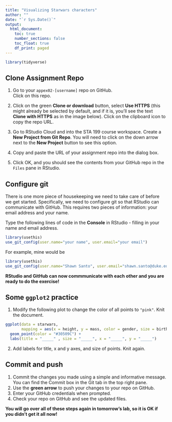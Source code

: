 ```yaml
---
title: "Visualizing Starwars characters"
author: ""
date: "`r Sys.Date()`"
output: 
  html_document:
    toc: true
    number_sections: false
    toc_float: true
    df_print: paged
---
```


```r
library(tidyverse)
```

## Clone Assignment Repo

1. Go to your `appex02-[username]` repo on GitHub.  
   Click on this repo.

2. Click on the green **Clone or download** button, select **Use HTTPS** 
   (this might already be selected by default, and if it is, you'll see the 
   text **Clone with HTTPS** as in the image below). 
   Click on the clipboard icon to copy the repo URL.

3. Go to RStudio Cloud and into the STA 199 course workspace. 
   Create a **New Project from Git Repo**. You will need to click on the down 
   arrow next to the **New Project** button to see this option.

4. Copy and paste the URL of your assignment repo into the dialog box.

5. Click OK, and you should see the contents from your GitHub repo in the 
   `Files` pane in RStudio. 

## Configure git

There is one more piece of housekeeping we need to take care of before we get 
started. Specifically,  we need to configure git so that RStudio can 
communicate with GitHub. This requires two pieces of information: 
your email address and your name.

Type the following lines of code in the **Console** in RStudio - filling in 
your name and email address.

```r
library(usethis)
use_git_config(user.name="your name", user.email="your email")
```

For example, mine would be  

```r
library(usethis)
use_git_config(user.name="Shawn Santo", user.email="shawn.santo@duke.edu")
``````

**RStudio and GitHub can now commmunicate with each other and you are **
**ready to do the exercise!**

## Some `ggplot2` practice

1. Modify the following plot to change the color of all points to `"pink"`. 
   Knit the document.

```r
ggplot(data = starwars, 
       mapping = aes(x = height, y = mass, color = gender, size = birth_year)) +
  geom_point(color = "#30509C") +
  labs(title = "_____" , size = "_____", x = "_____", y = "_____")
```

2. Add labels for title, x and y axes, and size of points. Knit again.

## Commit and push

1. Commit the changes you made using a simple and informative message. 
   You can find the Commit box in the Git tab in the top right pane.
2. Use the **green arrow** to push your changes to your repo on GitHub.
3. Enter your GitHub credentials when prompted.
4. Check your repo on GitHub and see the updated files.

**You will go over all of these steps again in tomorrow's lab, so it is OK if**
**you didn't get it all now!**
